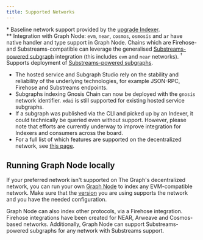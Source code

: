 ```yaml
---
title: Supported Networks
---
```




<SupportedNetworksTable networks={props.networks} />

\* Baseline network support provided by the [upgrade Indexer](https://thegraph.com/blog/upgrade-indexer/).  
\*\* Integration with Graph Node: `evm`, `near`, `cosmos`, `osmosis` and `ar` have native handler and type support in Graph Node. Chains which are Firehose- and Substreams-compatible can leverage the generalised [Substreams-powered subgraph](/cookbook/substreams-powered-subgraphs) integration (this includes `evm` and `near` networks). &#8288;<sup>†</sup> Supports deployment of [Substreams-powered subgraphs](/cookbook/substreams-powered-subgraphs).

- The hosted service and Subgraph Studio rely on the stability and reliability of the underlying technologies, for example JSON-RPC, Firehose and Substreams endpoints.
- Subgraphs indexing Gnosis Chain can now be deployed with the `gnosis` network identifier. `xdai` is still supported for existing hosted service subgraphs.
- If a subgraph was published via the CLI and picked up by an Indexer, it could technically be queried even without support. However, please note that efforts are currently underway to improve integration for Indexers and consumers across the board.  
- For a full list of which features are supported on the decentralized network, see [this page](https://github.com/graphprotocol/indexer/blob/main/docs/feature-support-matrix.md).

## Running Graph Node locally

If your preferred network isn't supported on The Graph's decentralized network, you can run your own [Graph Node](https://github.com/graphprotocol/graph-node) to index any EVM-compatible network. Make sure that the [version](https://github.com/graphprotocol/graph-node/releases) you are using supports the network and you have the needed configuration.

Graph Node can also index other protocols, via a Firehose integration. Firehose integrations have been created for NEAR, Arweave and Cosmos-based networks. Additionally, Graph Node can support Substreams-powered subgraphs for any network with Substreams support.
